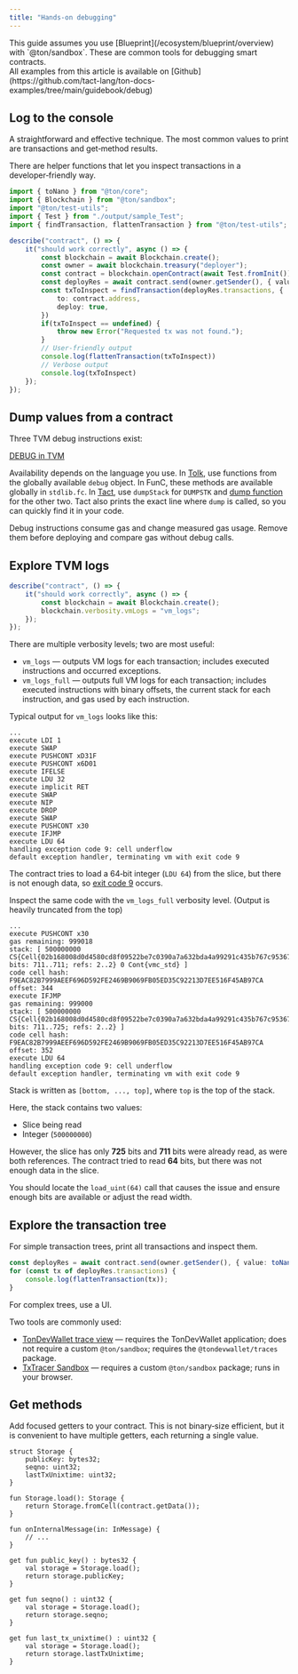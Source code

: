 ```yaml
---
title: "Hands-on debugging"
---
```



<Aside>
    This guide assumes you use [Blueprint](/ecosystem/blueprint/overview) with `@ton/sandbox`. These are common tools for debugging smart contracts.
</Aside>

<Aside>
    All examples from this article is available on [Github](https://github.com/tact-lang/ton-docs-examples/tree/main/guidebook/debug)
</Aside>

## Log to the console

A straightforward and effective technique. The most common values to print are transactions and get‑method results.

There are helper functions that let you inspect transactions in a developer‑friendly way.

```ts
import { toNano } from "@ton/core";
import { Blockchain } from "@ton/sandbox";
import "@ton/test-utils";
import { Test } from "./output/sample_Test";
import { findTransaction, flattenTransaction } from "@ton/test-utils";

describe("contract", () => {
    it("should work correctly", async () => {
        const blockchain = await Blockchain.create();
        const owner = await blockchain.treasury("deployer");
        const contract = blockchain.openContract(await Test.fromInit());
        const deployRes = await contract.send(owner.getSender(), { value: toNano(0.5), bounce: true }, null);
        const txToInspect = findTransaction(deployRes.transactions, {
            to: contract.address,
            deploy: true,
        })
        if(txToInspect == undefined) {
            throw new Error("Requested tx was not found.");
        }
        // User-friendly output
        console.log(flattenTransaction(txToInspect))
        // Verbose output
        console.log(txToInspect)
    });
});
```

## Dump values from a contract

Three TVM debug instructions exist:

[DEBUG in TVM](/tvm/instructions#fe-debug)

Availability depends on the language you use. In [Tolk](/language/tolk), use functions from the globally available `debug` object. In FunC, these methods are available globally in `stdlib.fc`. In [Tact](/language/tact), use `dumpStack` for `DUMPSTK` and [dump function](https://docs.tact-lang.org/ref/core-debug/#dump) for the other two. Tact also prints the exact line where `dump` is called, so you can quickly find it in your code.

<Aside type="caution">
    Debug instructions consume gas and change measured gas usage. Remove them before deploying and compare gas without debug calls.
</Aside>

## Explore TVM logs 

```ts
describe("contract", () => {
    it("should work correctly", async () => {
        const blockchain = await Blockchain.create();
        blockchain.verbosity.vmLogs = "vm_logs";
    });
});
```

There are multiple verbosity levels; two are most useful:

- `vm_logs` — outputs VM logs for each transaction; includes executed instructions and occurred exceptions.
- `vm_logs_full` — outputs full VM logs for each transaction; includes executed instructions with binary offsets, the current stack for each instruction, and gas used by each instruction.

Typical output for `vm_logs` looks like this:

```text
...
execute LDI 1
execute SWAP
execute PUSHCONT xD31F
execute PUSHCONT x6D01
execute IFELSE
execute LDU 32
execute implicit RET
execute SWAP
execute NIP
execute DROP
execute SWAP
execute PUSHCONT x30
execute IFJMP
execute LDU 64
handling exception code 9: cell underflow
default exception handler, terminating vm with exit code 9
```

The contract tries to load a 64‑bit integer (`LDU 64`) from the slice, but there is not enough data, so [exit code 9](/tvm/exit-codes#9%3A-cell-underflow) occurs.

Inspect the same code with the `vm_logs_full` verbosity level. (Output is heavily truncated from the top)
```text
...
execute PUSHCONT x30
gas remaining: 999018
stack: [ 500000000 CS{Cell{02b168008d0d4580cd8f09522be7c0390a7a632bda4a99291c435b767c95367ebe78e9af0023d36bc5f97853f4c898f868f95b035ae8f555a321d0ffce8d9f6165e2252d7a9077359400060e9fc800000000003d0902d1b85b3919} bits: 711..711; refs: 2..2} 0 Cont{vmc_std} ] 
code cell hash: F9EAC82B7999AEEF696D592FE2469B9069FB05ED35C92213D7EE516F45AB97CA offset: 344
execute IFJMP
gas remaining: 999000
stack: [ 500000000 CS{Cell{02b168008d0d4580cd8f09522be7c0390a7a632bda4a99291c435b767c95367ebe78e9af0023d36bc5f97853f4c898f868f95b035ae8f555a321d0ffce8d9f6165e2252d7a9077359400060e9fc800000000003d0902d1b85b3919} bits: 711..725; refs: 2..2} ] 
code cell hash: F9EAC82B7999AEEF696D592FE2469B9069FB05ED35C92213D7EE516F45AB97CA offset: 352
execute LDU 64
handling exception code 9: cell underflow
default exception handler, terminating vm with exit code 9
```

Stack is written as `[bottom, ..., top]`, where `top` is the top of the stack.

Here, the stack contains two values:

- Slice being read
- Integer (`500000000`)

However, the slice has only **725** bits and **711** bits were already read, as were both references. The contract tried to read **64** bits, but there was not enough data in the slice.

You should locate the `load_uint(64)` call that causes the issue and ensure enough bits are available or adjust the read width.

## Explore the transaction tree

For simple transaction trees, print all transactions and inspect them.

```ts non‑runnable
const deployRes = await contract.send(owner.getSender(), { value: toNano(0.5), bounce: true }, null);
for (const tx of deployRes.transactions) {
    console.log(flattenTransaction(tx));
}
```

For complex trees, use a UI.

Two tools are commonly used:

- [TonDevWallet trace view](/ecosystem/wallet-apps/dev) — requires the TonDevWallet application; does not require a custom `@ton/sandbox`; requires the `@tondevwallet/traces` package.
- [TxTracer Sandbox](https://txtracer.ton.org/sandbox/) — requires a custom `@ton/sandbox` package; runs in your browser.

## Get methods

Add focused getters to your contract. This is not binary‑size efficient, but it is convenient to have multiple getters, each returning a single value.

```tolk
struct Storage {
    publicKey: bytes32;
    seqno: uint32;
    lastTxUnixtime: uint32;
}

fun Storage.load(): Storage {
    return Storage.fromCell(contract.getData());
}

fun onInternalMessage(in: InMessage) {
    // ...
}

get fun public_key() : bytes32 {
    val storage = Storage.load();
    return storage.publicKey;
}

get fun seqno() : uint32 {
    val storage = Storage.load();
    return storage.seqno;
}

get fun last_tx_unixtime() : uint32 {
    val storage = Storage.load();
    return storage.lastTxUnixtime;
}
```